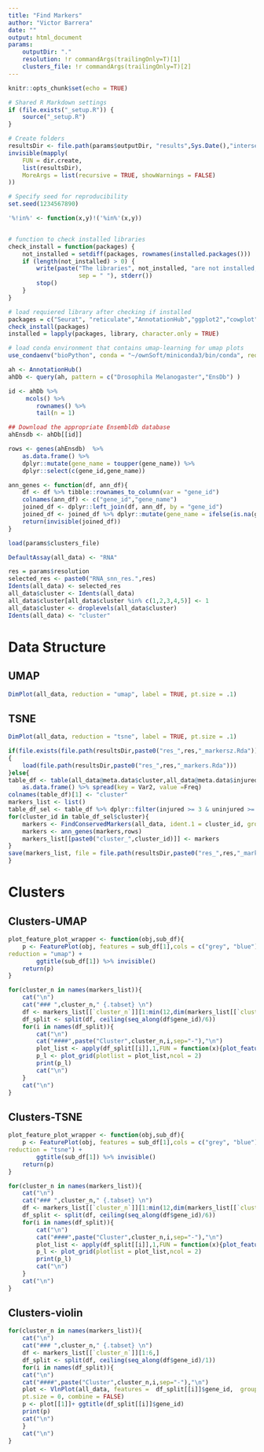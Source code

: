 ```yaml
---
title: "Find Markers"
author: "Victor Barrera"
date: ""
output: html_document
params:
    outputDir: "."
    resolution: !r commandArgs(trailingOnly=T)[1]
    clusters_file: !r commandArgs(trailingOnly=T)[2]
---
```


```r
knitr::opts_chunk$set(echo = TRUE)
```

```r
# Shared R Markdown settings
if (file.exists("_setup.R")) {
    source("_setup.R")
}
```

```r
# Create folders
resultsDir <- file.path(params$outputDir, "results",Sys.Date(),"intersect",params$resolution)
invisible(mapply(
    FUN = dir.create,
    list(resultsDir),
    MoreArgs = list(recursive = TRUE, showWarnings = FALSE)
))


```

```r
# Specify seed for reproducibility
set.seed(1234567890)
```

```r
'%!in%' <- function(x,y)!('%in%'(x,y))


# function to check installed libraries
check_install = function(packages) {
    not_installed = setdiff(packages, rownames(installed.packages()))
    if (length(not_installed) > 0) {
        write(paste("The libraries", not_installed, "are not installed, aborting.",
                    sep = " "), stderr())
        stop()
    }
}
```

```r
# load requiered library after checking if installed
packages = c("Seurat", "reticulate","AnnotationHub","ggplot2","cowplot", "dplyr", "harmony", "tidyr")
check_install(packages)
installed = lapply(packages, library, character.only = TRUE)
```

```r
# load conda environment that contains umap-learning for umap plots
use_condaenv("bioPython", conda = "~/ownSoft/miniconda3/bin/conda", required = TRUE)
```

```r
ah <- AnnotationHub()
ahDb <- query(ah, pattern = c("Drosophila Melanogaster","EnsDb") )

id <- ahDb %>% 
     mcols() %>%  
        rownames() %>%
        tail(n = 1)

## Download the appropriate Ensembldb database
ahEnsdb <- ahDb[[id]]

rows <- genes(ahEnsdb)  %>% 
    as.data.frame() %>% 
    dplyr::mutate(gene_name = toupper(gene_name)) %>% 
    dplyr::select(c(gene_id,gene_name))
```

```r
ann_genes <- function(df, ann_df){
    df <- df %>% tibble::rownames_to_column(var = "gene_id")
    colnames(ann_df) <- c("gene_id","gene_name")
    joined_df <- dplyr::left_join(df, ann_df, by = "gene_id")
    joined_df <- joined_df %>% dplyr::mutate(gene_name = ifelse(is.na(gene_name),gene_id,gene_name)) 
    return(invisible(joined_df))
}
```


```r
load(params$clusters_file)
```

```r
DefaultAssay(all_data) <- "RNA"
```
```r
res = params$resolution
selected_res <- paste0("RNA_snn_res.",res)
Idents(all_data) <- selected_res
all_data$cluster <- Idents(all_data)
all_data$cluster[all_data$cluster %in% c(1,2,3,4,5)] <- 1
all_data$cluster <- droplevels(all_data$cluster)
Idents(all_data) <- "cluster"
```
# Data Structure {.tabset}

## UMAP

```r
DimPlot(all_data, reduction = "umap", label = TRUE, pt.size = .1)
```

## TSNE

```r
DimPlot(all_data, reduction = "tsne", label = TRUE, pt.size = .1)
```

```r

if(file.exists(file.path(resultsDir,paste0("res_",res,"_markersz.Rda"))))
{
    load(file.path(resultsDir,paste0("res_",res,"_markers.Rda")))
}else{
table_df <- table(all_data@meta.data$cluster,all_data@meta.data$injured_st) %>% 
    as.data.frame() %>% spread(key = Var2, value =Freq)
colnames(table_df)[1] <- "cluster"
markers_list <- list()
table_df_sel <- table_df %>% dplyr::filter(injured >= 3 & uninjured >= 3)
for(cluster_id in table_df_sel$cluster){
    markers <- FindConservedMarkers(all_data, ident.1 = cluster_id, grouping.var = "injured_st", verbose = FALSE)
    markers <- ann_genes(markers,rows)
    markers_list[[paste0("cluster_",cluster_id)]] <- markers
}
save(markers_list, file = file.path(resultsDir,paste0("res_",res,"_markers.Rda")))
}
```

# Clusters

## Clusters-UMAP {.tabset}

```r
plot_feature_plot_wrapper <- function(obj,sub_df){
    p <- FeaturePlot(obj, features = sub_df[1],cols = c("grey", "blue"), 
reduction = "umap") + 
        ggtitle(sub_df[1]) %>% invisible()
    return(p)
}

for(cluster_n in names(markers_list)){
    cat("\n")
    cat("### ",cluster_n," {.tabset} \n")
    df <- markers_list[[`cluster_n`]][1:min(12,dim(markers_list[[`cluster_n`]])[1]),]
    df_split <- split(df, ceiling(seq_along(df$gene_id)/6))
    for(i in names(df_split)){
        cat("\n")
        cat("####",paste("Cluster",cluster_n,i,sep="-"),"\n")
        plot_list <- apply(df_split[[i]],1,FUN = function(x){plot_feature_plot_wrapper(all_data,x)})
        p_l <- plot_grid(plotlist = plot_list,ncol = 2)
        print(p_l)
        cat("\n")
    }
    cat("\n")
}
```

## Clusters-TSNE {.tabset}

```r
plot_feature_plot_wrapper <- function(obj,sub_df){
    p <- FeaturePlot(obj, features = sub_df[1],cols = c("grey", "blue"),
reduction = "tsne") +
        ggtitle(sub_df[1]) %>% invisible()
    return(p)
}

for(cluster_n in names(markers_list)){
    cat("\n")
    cat("### ",cluster_n," {.tabset} \n")
    df <- markers_list[[`cluster_n`]][1:min(12,dim(markers_list[[`cluster_n`]])[1]),]
    df_split <- split(df, ceiling(seq_along(df$gene_id)/6))
    for(i in names(df_split)){
        cat("\n")
        cat("####",paste("Cluster",cluster_n,i,sep="-"),"\n")
        plot_list <- apply(df_split[[i]],1,FUN = function(x){plot_feature_plot_wrapper(all_data,x)})
        p_l <- plot_grid(plotlist = plot_list,ncol = 2)
        print(p_l)
        cat("\n")
    }
    cat("\n")
}
```


## Clusters-violin {.tabset}

```r

for(cluster_n in names(markers_list)){
    cat("\n")
    cat("### ",cluster_n," {.tabset} \n")
    df <- markers_list[[`cluster_n`]][1:6,]
    df_split <- split(df, ceiling(seq_along(df$gene_id)/1))
    for(i in names(df_split)){
    cat("\n")
    cat("####",paste("Cluster",cluster_n,i,sep="-"),"\n")
    plot <- VlnPlot(all_data, features =  df_split[[i]]$gene_id,  group.by = "cluster", 
    pt.size = 0, combine = FALSE)
    p <- plot[[1]]+ ggtitle(df_split[[i]]$gene_id)
    print(p)
    cat("\n")
    }
    cat("\n")
}
```


